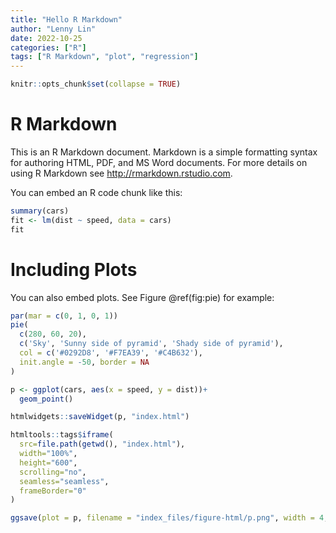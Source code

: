 ```yaml
---
title: "Hello R Markdown"
author: "Lenny Lin"
date: 2022-10-25
categories: ["R"]
tags: ["R Markdown", "plot", "regression"]
---
```


```r
knitr::opts_chunk$set(collapse = TRUE)
```

# R Markdown

This is an R Markdown document. Markdown is a simple formatting syntax for authoring HTML, PDF, and MS Word documents. For more details on using R Markdown see <http://rmarkdown.rstudio.com>.

You can embed an R code chunk like this:

```r
summary(cars)
fit <- lm(dist ~ speed, data = cars)
fit
```

# Including Plots

You can also embed plots. See Figure \@ref(fig:pie) for example:

```r
par(mar = c(0, 1, 0, 1))
pie(
  c(280, 60, 20),
  c('Sky', 'Sunny side of pyramid', 'Shady side of pyramid'),
  col = c('#0292D8', '#F7EA39', '#C4B632'),
  init.angle = -50, border = NA
)
```


```r
p <- ggplot(cars, aes(x = speed, y = dist))+
  geom_point()

htmlwidgets::saveWidget(p, "index.html")

htmltools::tags$iframe(
  src=file.path(getwd(), "index.html"),
  width="100%",
  height="600",
  scrolling="no",
  seamless="seamless",
  frameBorder="0"
)

ggsave(plot = p, filename = "index_files/figure-html/p.png", width = 4, height = 4)

```




